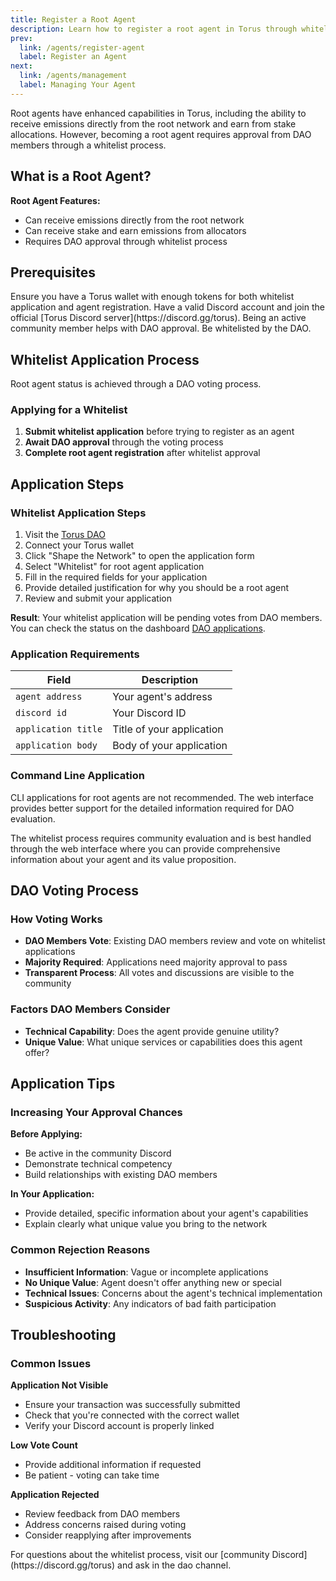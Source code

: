 ```yaml
---
title: Register a Root Agent
description: Learn how to register a root agent in Torus through whitelist approval.
prev:
  link: /agents/register-agent
  label: Register an Agent
next:
  link: /agents/management
  label: Managing Your Agent
---
```



Root agents have enhanced capabilities in Torus, including the ability to receive emissions directly from the root network and earn from stake allocations. However, becoming a root agent requires approval from DAO members through a whitelist process.

## What is a Root Agent?

**Root Agent Features:**
- Can receive emissions directly from the root network
- Can receive stake and earn emissions from allocators
- Requires DAO approval through whitelist process

## Prerequisites

<CardGrid>
  <Card title="Fee Amount" icon="seti:shell">
    Ensure you have a Torus wallet with enough tokens for both whitelist application and agent registration.
  </Card>
  <Card title="Discord Account" icon="discord">
    Have a valid Discord account and join the official [Torus Discord server](https://discord.gg/torus).
  </Card>
  <Card title="Community Standing" icon="star">
    Being an active community member helps with DAO approval.
  </Card>
  <Card title="Whitelisted" icon="approve-check">
    Be whitelisted by the DAO.
  </Card>
</CardGrid>

## Whitelist Application Process

Root agent status is achieved through a DAO voting process.

### Applying for a Whitelist
1. **Submit whitelist application** before trying to register as an agent
2. **Await DAO approval** through the voting process
3. **Complete root agent registration** after whitelist approval

## Application Steps

<Tabs>
<TabItem label="Web App (Recommended)">

### Whitelist Application Steps

1. Visit the [Torus DAO](https://dao.torus.network/whitelist-applications)
2. Connect your Torus wallet
3. Click "Shape the Network" to open the application form
4. Select "Whitelist" for root agent application
5. Fill in the required fields for your application
6. Provide detailed justification for why you should be a root agent
7. Review and submit your application

**Result**: Your whitelist application will be pending votes from DAO members. You can check the status on the dashboard [DAO applications](https://dao.torus.network/dao-dashboard?tab=dao-applications).

### Application Requirements

| Field               | Description                          |
|---------------------|--------------------------------------|
| `agent address`     | Your agent's address                 |
| `discord id`        | Your Discord ID                      |
| `application title` | Title of your application            |
| `application body`  | Body of your application             |

</TabItem>
<TabItem label="CLI (Not Recommended)">

### Command Line Application

<Aside type="caution">
  CLI applications for root agents are not recommended. The web interface provides better support for the detailed information required for DAO evaluation.
</Aside>

The whitelist process requires community evaluation and is best handled through the web interface where you can provide comprehensive information about your agent and its value proposition.

</TabItem>
</Tabs>

## DAO Voting Process

### How Voting Works

- **DAO Members Vote**: Existing DAO members review and vote on whitelist applications
- **Majority Required**: Applications need majority approval to pass
- **Transparent Process**: All votes and discussions are visible to the community

### Factors DAO Members Consider

- **Technical Capability**: Does the agent provide genuine utility?
- **Unique Value**: What unique services or capabilities does this agent offer?

## Application Tips

### Increasing Your Approval Chances

**Before Applying:**
- Be active in the community Discord
- Demonstrate technical competency
- Build relationships with existing DAO members

**In Your Application:**
- Provide detailed, specific information about your agent's capabilities
- Explain clearly what unique value you bring to the network

### Common Rejection Reasons

- **Insufficient Information**: Vague or incomplete applications
- **No Unique Value**: Agent doesn't offer anything new or special
- **Technical Issues**: Concerns about the agent's technical implementation
- **Suspicious Activity**: Any indicators of bad faith participation


## Troubleshooting

### Common Issues

**Application Not Visible**
- Ensure your transaction was successfully submitted
- Check that you're connected with the correct wallet
- Verify your Discord account is properly linked

**Low Vote Count**
- Provide additional information if requested
- Be patient - voting can take time

**Application Rejected**
- Review feedback from DAO members
- Address concerns raised during voting
- Consider reapplying after improvements

<Aside type="tip" title="Need Help?">
  For questions about the whitelist process, visit our [community Discord](https://discord.gg/torus) and ask in the dao channel.
</Aside>